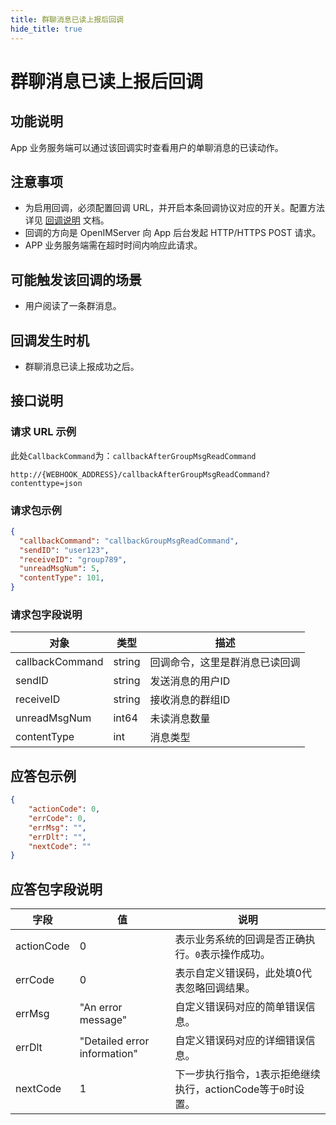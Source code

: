 ```yaml
---
title: 群聊消息已读上报后回调
hide_title: true
---
```


# 群聊消息已读上报后回调

## 功能说明
App 业务服务端可以通过该回调实时查看用户的单聊消息的已读动作。

## 注意事项
- 为启用回调，必须配置回调 URL，并开启本条回调协议对应的开关。配置方法详见 [回调说明](../introduction) 文档。
- 回调的方向是 OpenIMServer 向 App 后台发起 HTTP/HTTPS POST 请求。
- APP 业务服务端需在超时时间内响应此请求。

## 可能触发该回调的场景
- 用户阅读了一条群消息。

## 回调发生时机
- 群聊消息已读上报成功之后。

## 接口说明

### 请求 URL 示例
此处`CallbackCommand`为：`callbackAfterGroupMsgReadCommand`
```plaintext
http://{WEBHOOK_ADDRESS}/callbackAfterGroupMsgReadCommand?contenttype=json
```

### 请求包示例
```json
{
  "callbackCommand": "callbackGroupMsgReadCommand",
  "sendID": "user123",
  "receiveID": "group789",
  "unreadMsgNum": 5,
  "contentType": 101,
}
```

### 请求包字段说明

| 对象             | 类型   | 描述                                               |
|-----------------|--------|----------------------------------------------------|
| callbackCommand | string | 回调命令，这里是群消息已读回调                    |
| sendID          | string | 发送消息的用户ID                                     |
| receiveID       | string | 接收消息的群组ID                                     |
| unreadMsgNum    | int64  | 未读消息数量                                         |
| contentType | int | 消息类型 |


## 应答包示例

```json
{
    "actionCode": 0,
    "errCode": 0,
    "errMsg": "",
    "errDlt": "",
    "nextCode": ""
}
```



## 应答包字段说明
| 字段         | 值                           | 说明                                       |
|-------------|------------------------------|------------------------------------------|
| actionCode  | 0                            | 表示业务系统的回调是否正确执行。`0`表示操作成功。     |
| errCode     | 0                            | 表示自定义错误码，此处填0代表忽略回调结果。|
| errMsg      | "An error message"           | 自定义错误码对应的简单错误信息。|
| errDlt      | "Detailed error information" | 自定义错误码对应的详细错误信息。|
| nextCode    | 1                            | 下一步执行指令，`1`表示拒绝继续执行，actionCode等于`0`时设置。|


